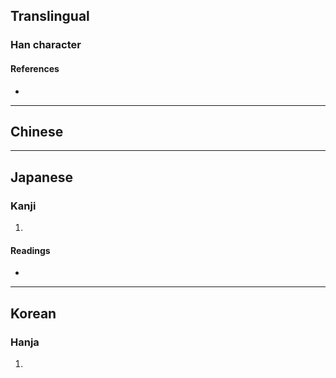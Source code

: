 {{character info/new}}
==Translingual==

===Han character===
{{Han char|rn=10|rad=儿|as=04|sn=6|four=|canj=XCIHU|ids=⿱公儿,⿱八允}}

====References====
* {{Han ref|kx=0124.110|dkj=01351|dj=0263.010|hdz=10269.010|uh=514A|ud=20810}}

----

==Chinese==
{{zh-see|兑|a}}

----

==Japanese==

===Kanji===
{{ja-kanji|grade=|rs=儿04}}

# {{defn|lang=ja|sort=儿04}}

====Readings====
* {{ja-readings|on=[[たい]] (tai), [[だ]] (da), [[だい]] (dai), [[え]] (e), [[つ]] (tsu)|kun=[[よろこぶ]] (yorokobu)}}

----

==Korean==

===Hanja===
{{ko-hanja|hangeul=태|rv=tae|mr=t'ae}}

# {{defn|lang=ko|sort=儿04}}